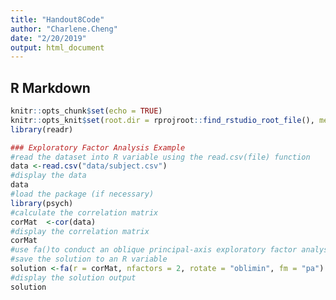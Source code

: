 ```yaml
---
title: "Handout8Code"
author: "Charlene.Cheng"
date: "2/20/2019"
output: html_document
---
```


## R Markdown

```r
knitr::opts_chunk$set(echo = TRUE)
knitr::opts_knit$set(root.dir = rprojroot::find_rstudio_root_file(), message=FALSE, warning=FALSE, echo=FALSE)
library(readr)
```

```r
### Exploratory Factor Analysis Example
#read the dataset into R variable using the read.csv(file) function
data <-read.csv("data/subject.csv")
#display the data 
data
#load the package (if necessary)
library(psych)
#calculate the correlation matrix
corMat  <-cor(data)
#display the correlation matrix
corMat
#use fa()to conduct an oblique principal-axis exploratory factor analysis
#save the solution to an R variable
solution <-fa(r = corMat, nfactors = 2, rotate = "oblimin", fm = "pa")
#display the solution output
solution
```


